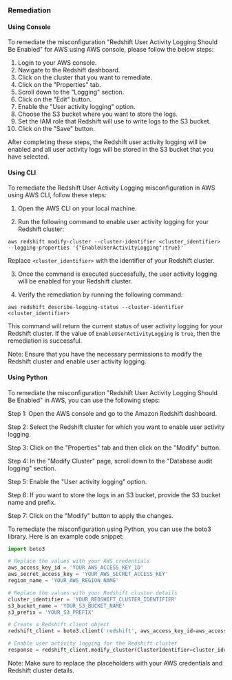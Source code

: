 ### Remediation

#### Using Console

To remediate the misconfiguration "Redshift User Activity Logging Should Be Enabled" for AWS using AWS console, please follow the below steps:

1. Login to your AWS console.
2. Navigate to the Redshift dashboard.
3. Click on the cluster that you want to remediate.
4. Click on the "Properties" tab.
5. Scroll down to the "Logging" section.
6. Click on the "Edit" button.
7. Enable the "User activity logging" option.
8. Choose the S3 bucket where you want to store the logs.
9. Set the IAM role that Redshift will use to write logs to the S3 bucket.
10. Click on the "Save" button.

After completing these steps, the Redshift user activity logging will be enabled and all user activity logs will be stored in the S3 bucket that you have selected.

#### Using CLI

To remediate the Redshift User Activity Logging misconfiguration in AWS using AWS CLI, follow these steps:

1. Open the AWS CLI on your local machine.

2. Run the following command to enable user activity logging for your Redshift cluster:

```
aws redshift modify-cluster --cluster-identifier <cluster_identifier> --logging-properties '{"EnableUserActivityLogging":true}'
```

Replace `<cluster_identifier>` with the identifier of your Redshift cluster.

3. Once the command is executed successfully, the user activity logging will be enabled for your Redshift cluster.

4. Verify the remediation by running the following command:

```
aws redshift describe-logging-status --cluster-identifier <cluster_identifier>
```

This command will return the current status of user activity logging for your Redshift cluster. If the value of `EnableUserActivityLogging` is `true`, then the remediation is successful.

Note: Ensure that you have the necessary permissions to modify the Redshift cluster and enable user activity logging.

#### Using Python

To remediate the misconfiguration "Redshift User Activity Logging Should Be Enabled" in AWS, you can use the following steps:

Step 1: Open the AWS console and go to the Amazon Redshift dashboard.

Step 2: Select the Redshift cluster for which you want to enable user activity logging.

Step 3: Click on the "Properties" tab and then click on the "Modify" button.

Step 4: In the "Modify Cluster" page, scroll down to the "Database audit logging" section.

Step 5: Enable the "User activity logging" option.

Step 6: If you want to store the logs in an S3 bucket, provide the S3 bucket name and prefix.

Step 7: Click on the "Modify" button to apply the changes.

To remediate the misconfiguration using Python, you can use the boto3 library. Here is an example code snippet:

```python
import boto3

# Replace the values with your AWS credentials
aws_access_key_id = 'YOUR_AWS_ACCESS_KEY_ID'
aws_secret_access_key = 'YOUR_AWS_SECRET_ACCESS_KEY'
region_name = 'YOUR_AWS_REGION_NAME'

# Replace the values with your Redshift cluster details
cluster_identifier = 'YOUR_REDSHIFT_CLUSTER_IDENTIFIER'
s3_bucket_name = 'YOUR_S3_BUCKET_NAME'
s3_prefix = 'YOUR_S3_PREFIX'

# Create a Redshift client object
redshift_client = boto3.client('redshift', aws_access_key_id=aws_access_key_id, aws_secret_access_key=aws_secret_access_key, region_name=region_name)

# Enable user activity logging for the Redshift cluster
response = redshift_client.modify_cluster(ClusterIdentifier=cluster_identifier, LoggingProperties={'EnableUserActivityLogging': True, 'AuditLogDestination': f's3://{s3_bucket_name}/{s3_prefix}/'})
```

Note: Make sure to replace the placeholders with your AWS credentials and Redshift cluster details.

